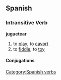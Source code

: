 == Spanish == 
=== Intransitive Verb === 
'''juguetear'''
# to [[play]]; to [[cavort]]
# to [[fiddle]]; to [[toy]]
[[Category:Spanish verbs]] 
==== Conjugations ====
{{template:Es:-ar|juguete}}